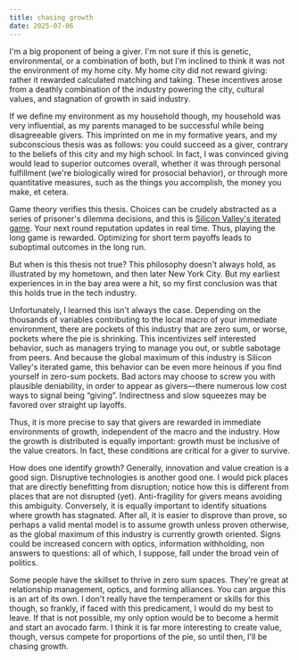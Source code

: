 ```yaml
---
title: chasing growth
date: 2025-07-06
---
```


I'm a big proponent of being a giver. I'm not sure if this is genetic, environmental, or a combination of both, but I'm inclined to think it was not the environment of my home city. My home city did not reward giving: rather it rewarded calculated matching and taking. These incentives arose from a deathly combination of the industry powering the city, cultural values, and stagnation of growth in said industry.

If we define my environment as my household though, my household was very influential, as my parents managed to be successful while being disagreeable givers. This imprinted on me in my formative years, and my subconscious thesis was as follows: you could succeed as a giver, contrary to the beliefs of this city and my high school. In fact, I was convinced giving would lead to superior outcomes overall, whether it was through personal fulfillment (we're biologically wired for prosocial behavior), or through more quantitative measures, such as the things you accomplish, the money you make, et cetera.

Game theory verifies this thesis. Choices can be crudely abstracted as a series of prisoner's dilemma decisions, and this is [Silicon Valley's iterated game](https://stratechery.com/2017/the-uber-dilemma/). Your next round reputation updates in real time. Thus, playing the long game is rewarded. Optimizing for short term payoffs leads to suboptimal outcomes in the long run.

But when is this thesis not true? This philosophy doesn't always hold, as illustrated by my hometown, and then later New York City. But my earliest experiences in in the bay area were a hit, so my first conclusion was that this holds true in the tech industry.

Unfortunately, I learned this isn't always the case. Depending on the thousands of variables contributing to the local macro of your immediate environment, there are pockets of this industry that are zero sum, or worse, pockets where the pie is shrinking. This incentivizes self interested behavior, such as managers trying to manage you out, or subtle sabotage from peers. And because the global maximum of this industry is Silicon Valley's iterated game, this behavior can be even more heinous if you find yourself in zero-sum pockets. Bad actors may choose to screw you with plausible deniability, in order to appear as givers—there numerous low cost ways to signal being “giving”. Indirectness and slow squeezes may be favored over straight up layoffs.

Thus, it is more precise to say that givers are rewarded in immediate environments of growth, independent of the macro and the industry. How the growth is distributed is equally important: growth must be inclusive of the value creators. In fact, these conditions are critical for a giver to survive.

How does one identify growth? Generally, innovation and value creation is a good sign. Disruptive technologies is another good one. I would pick places that are directly benefitting from disruption; notice how this is different from places that are not disrupted (yet). Anti-fragility for givers means avoiding this ambiguity. Conversely, it is equally important to identify situations where growth has stagnated. After all, it is easier to disprove than prove, so perhaps a valid mental model is to assume growth unless proven otherwise, as the global maximum of this industry is currently growth oriented. Signs could be increased concern with optics, information withholding, non answers to questions: all of which, I suppose, fall under the broad vein of politics.

Some people have the skillset to thrive in zero sum spaces. They're great at relationship management, optics, and forming alliances. You can argue this is an art of its own. I don't really have the temperament or skills for this though, so frankly, if faced with this predicament, I would do my best to leave. If that is not possible, my only option would be to become a hermit and start an avocado farm. I think it is far more interesting to create value, though, versus compete for proportions of the pie, so until then, I'll be chasing growth.
